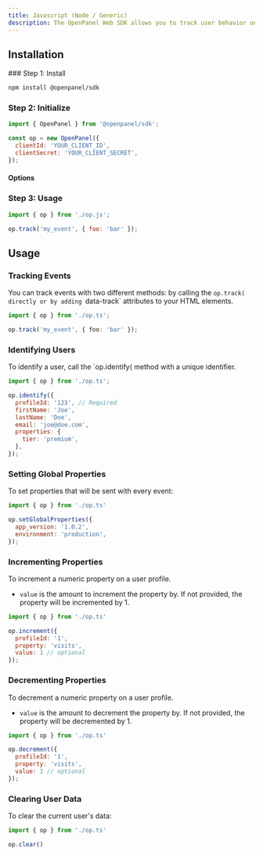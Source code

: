 ```yaml
---
title: Javascript (Node / Generic)
description: The OpenPanel Web SDK allows you to track user behavior on your website using a simple script tag. This guide provides instructions for installing and using the Web SDK in your project.
---
```



## Installation

<Steps>
### Step 1: Install

```bash
npm install @openpanel/sdk
```

### Step 2: Initialize

```js title="op.ts"
import { OpenPanel } from '@openpanel/sdk';

const op = new OpenPanel({
  clientId: 'YOUR_CLIENT_ID',
  clientSecret: 'YOUR_CLIENT_SECRET',
});
```

#### Options

<CommonSdkConfig />

### Step 3: Usage

```js title="main.ts"
import { op } from './op.js';

op.track('my_event', { foo: 'bar' });
```
</Steps>

## Usage

### Tracking Events

You can track events with two different methods: by calling the `op.track( directly or by adding `data-track` attributes to your HTML elements.

```ts title="index.ts"
import { op } from './op.ts';

op.track('my_event', { foo: 'bar' });
```

### Identifying Users

To identify a user, call the `op.identify( method with a unique identifier.

```js title="index.js"
import { op } from './op.ts';

op.identify({
  profileId: '123', // Required
  firstName: 'Joe',
  lastName: 'Doe',
  email: 'joe@doe.com',
  properties: {
    tier: 'premium',
  },
});
```

### Setting Global Properties

To set properties that will be sent with every event:

```js title="index.js"
import { op } from './op.ts'

op.setGlobalProperties({
  app_version: '1.0.2',
  environment: 'production',
});
```

### Incrementing Properties

To increment a numeric property on a user profile.

- `value` is the amount to increment the property by. If not provided, the property will be incremented by 1.

```js title="index.js"
import { op } from './op.ts'

op.increment({
  profileId: '1',
  property: 'visits',
  value: 1 // optional
});
```

### Decrementing Properties

To decrement a numeric property on a user profile.

- `value` is the amount to decrement the property by. If not provided, the property will be decremented by 1.

```js title="index.js"
import { op } from './op.ts'

op.decrement({
  profileId: '1',
  property: 'visits',
  value: 1 // optional
});
```

### Clearing User Data

To clear the current user's data:

```js title="index.js"
import { op } from './op.ts'

op.clear()
```